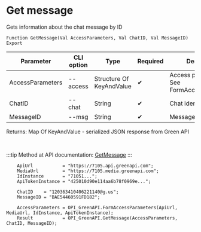 ﻿---
sidebar_position: 2
---


# Get message
 Gets information about the chat message by ID



`Function GetMessage(Val AccessParameters, Val ChatID, Val MessageID) Export`

  | Parameter | CLI option | Type | Required | Description |
  |-|-|-|-|-|
  | AccessParameters | --access | Structure Of KeyAndValue | &#x2714; | Access parameters. See FormAccessParameters |
  | ChatID | --chat | String | &#x2714; | Chat identifier |
  | MessageID | --msg | String | &#x2714; | Message identifier |

  
  Returns:  Map Of KeyAndValue - serialized JSON response from Green API

<br/>

:::tip
Method at API documentation: [GetMessage](https://green-api.com/docs/api/journals/GetMessage/)
:::
<br/>



```bsl title="1C:Enterprise/OneScript code example"
    ApiUrl           = "https://7105.api.greenapi.com";
    MediaUrl         = "https://7105.media.greenapi.com";
    IdInstance       = "71051...";
    ApiTokenInstance = "425010d90e114aa6b78f0969e...";

    ChatID    = "120363410406221140@g.us";
    MessageID = "BAE54460591FD182";

    AccessParameters = OPI_GreenAPI.FormAccessParameters(ApiUrl, MediaUrl, IdInstance, ApiTokenInstance);
    Result           = OPI_GreenAPI.GetMessage(AccessParameters, ChatID, MessageID);
```
 




